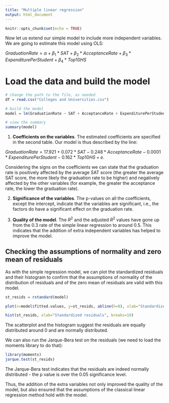 ---
title: "Multiple linear regression"
output: html_document
---

```{r setup, include=FALSE}
knitr::opts_chunk$set(echo = TRUE)
```

Now let us extend our simple model to include more independent variables. We are going to estimate this model using OLS:

$GraduationRate = \alpha + \beta_1*SAT + \beta_2*AcceptanceRate + \beta_3*ExpenditurePerStudent + \beta_4*Top10HS$

# Load the data and build the model

```{r}
# change the path to the file, as needed
df = read.csv("Colleges and Universities.csv")

# build the model
model = lm(GraduationRate ~ SAT + AcceptanceRate + ExpenditurePerStudent + Top10HS, data=df)

# view the summary
summary(model)
```

(1) **Coefficients on the variables**. The estimated coefficients are specified in the second table. Our model is thus described by the line: 

$GraduationRate = 17.921 + 0.072*SAT - 0.248*AcceptanceRate - 0.0001*ExpenditurePerStudent - 0.162*Top10HS + e$.

Considering the signs on the coefficients we can state that the graduation rate is positively affected by the average SAT score (the greater the average SAT score, the more likely the graduation rate to be higher) and negatively affected by the other variables (for example, the greater the acceptance rate, the lower the graduation rate).

(2) **Significance of the variables**. The p-values on all the coefficients, except the intercept, indicate that the variables are significant, i.e., the factors do have a significant effect on the graduation rate.

(3) **Quality of the model**. The $R^2$ and the adjusted $R^2$ values have gone up from the 0.3 rate of the simple linear regression to around 0.5. This indicates that the addition of extra independent variables has helped to improve the model. 

## Checking the assumptions of normality and zero mean of residuals

As with the simple regression model, we can plot the standardized residuals and their histogram to confirm that the assumptions of normality of the distribution of residuals and of the zero mean of residuals are valid with this model.

```{r}
st_resids = rstandard(model)

plot(x=model$fitted.values, y=st_resids, abline(h=0), xlab="Standardized residuals", ylab="Fitted values", main = "Residual plot")
```

```{r}
hist(st_resids, xlab="Standardized residuals", breaks=10)
```

The scatterplot and the histogram suggest the residuals are equally distributed around 0 and are normally distributed.

We can also run the Jarque-Bera test on the residuals (we need to load the moments library to do that):

```{r}
library(moments)
jarque.test(st_resids)
```

The Jarque-Bera test indicates that the residuals are indeed normally distributed - the p value is over the 0.05 significance level.

Thus, the addition of the extra variables not only improved the quality of the model, but also ensured that the assumptions of the classical linear regression method hold with the model.


